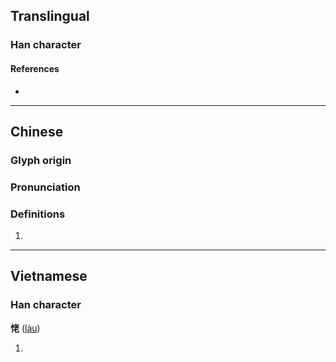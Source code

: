 {{character info/new}}
==Translingual==

===Han character===
{{Han char|rn=61|rad=心|as=06|sn=9|four=94011|canj=PJKP|ids=⿰忄老}}

====References====
* {{Han ref|kx=0383.240|dkj=10526|dj=0714.030|hdz=42294.020|uh=6045|ud=24645|bh=CEC4|bd=52932}}

----

==Chinese==
{{zh-forms}}

===Glyph origin===
{{Han etym}}

===Pronunciation===
{{zh-pron
|m=lǎo
|c=lou5
|h=pfs=láu
|w=3lau
|mc=y
|cat=
}}

===Definitions===
{{zh-hanzi}}

# {{zh-only|愺恅}}

----

==Vietnamese==

===Han character===
'''恅''' ([[làu]])

# {{defn|lang=vi}}

{{cln|vi|Han tu}}